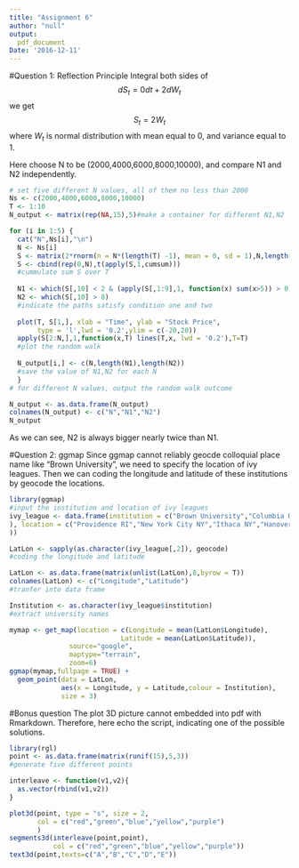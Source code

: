 ```yaml
---
title: "Assignment 6"
author: "null"
output:
  pdf_document
Date: '2016-12-11'
---
```


#Question 1: Reflection Principle
Integral both sides of 
$$dS_t = 0dt + 2dW_t$$
we get 
$$S_t = 2W_t$$ 
where $W_t$ is normal distribution with mean equal to 0, and variance equal to 1. 

Here choose N to be (2000,4000,6000,8000,10000), and compare N1 and N2 independently.

```r
# set five different N values, all of them no less than 2000
Ns <- c(2000,4000,6000,8000,10000)
T <- 1:10
N_output <- matrix(rep(NA,15),5)#make a container for different N1,N2

for (i in 1:5) {
  cat("N",Ns[i],"\n")
  N <- Ns[i]
  S <- matrix(2*rnorm(n = N*(length(T) -1), mean = 0, sd = 1),N,length(T) -1)
  S <- cbind(rep(0,N),t(apply(S,1,cumsum)))
  #cummulate sum S over T
  
  N1 <- which(S[,10] < 2 & (apply(S[,1:9],1, function(x) sum(x>5)) > 0))
  N2 <- which(S[,10] > 8)
  #indicate the paths satisfy condition one and two
  
  plot(T, S[1,], xlab = "Time", ylab = "Stock Price",
       type = 'l',lwd = '0.2',ylim = c(-20,20))
  apply(S[2:N,],1,function(x,T) lines(T,x, lwd = '0.2'),T=T)
  #plot the random walk
  
  N_output[i,] <- c(N,length(N1),length(N2))
  #save the value of N1,N2 for each N
  }
# for different N values, output the random walk outcome

N_output <- as.data.frame(N_output)
colnames(N_output) <- c("N","N1","N2")
N_output
```
As we can see, N2 is always bigger nearly twice than N1.


#Question 2: ggmap
Since ggmap cannot reliably geocde colloquial place name like "Brown University", we need to specify the location of ivy leagues. Then we can coding the longitude and latitude of these institutions by geocode the locations.

```r
library(ggmap)
#input the institution and location of ivy leagues
ivy_league <- data.frame(institution = c("Brown University","Columbia University","Cornell University","Dartmouth College","Harvard University","Princeton University","University of Pennsylvania","Yale University"
), location = c("Providence RI","New York City NY","Ithaca NY","Hanover NH","Cambridge MA","Philadelphia PE","Princeton NJ","New Haven CO"
))

LatLon <- sapply(as.character(ivy_league[,2]), geocode)
#coding the longitude and latitude

LatLon <- as.data.frame(matrix(unlist(LatLon),8,byrow = T))
colnames(LatLon) <- c("Longitude","Latitude")
#tranfer into data frame

Institution <- as.character(ivy_league$institution)
#extract university names

mymap <- get_map(location = c(Longitude = mean(LatLon$Longitude), 
                            Latitude = mean(LatLon$Latitude)),
               source="google", 
               maptype="terrain", 
               zoom=6)
ggmap(mymap,fullpage = TRUE) + 
  geom_point(data = LatLon, 
             aes(x = Longitude, y = Latitude,colour = Institution),
             size = 3)
```


#Bonus question
The plot 3D picture cannot embedded into pdf with Rmarkdown. Therefore, here echo the script, indicating one of the possible solutions.
```r
library(rgl)
point <- as.data.frame(matrix(runif(15),5,3))
#generate five different points

interleave <- function(v1,v2){
  as.vector(rbind(v1,v2))
}

plot3d(point, type = "s", size = 2, 
       col = c("red","green","blue","yellow","purple")
       )
segments3d(interleave(point,point),
           col = c("red","green","blue","yellow","purple"))
text3d(point,texts=c("A","B","C","D","E"))
```


